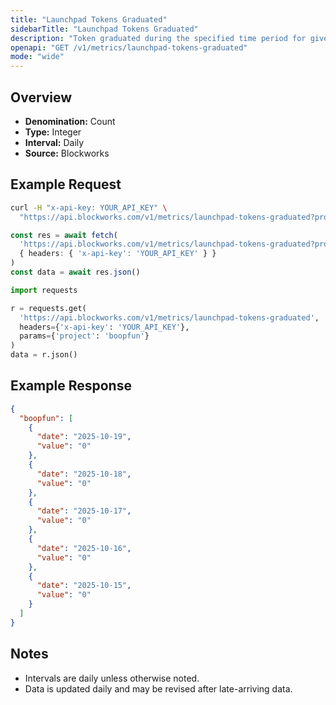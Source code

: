 ```yaml
---
title: "Launchpad Tokens Graduated"
sidebarTitle: "Launchpad Tokens Graduated"
description: "Token graduated during the specified time period for given launchpad."
openapi: "GET /v1/metrics/launchpad-tokens-graduated"
mode: "wide"
---
```


## Overview

- **Denomination:** Count
- **Type:** Integer
- **Interval:** Daily
- **Source:** Blockworks

## Example Request

<CodeGroup>

```bash cURL
curl -H "x-api-key: YOUR_API_KEY" \
  "https://api.blockworks.com/v1/metrics/launchpad-tokens-graduated?project=boopfun"
```

```typescript TypeScript
const res = await fetch(
  'https://api.blockworks.com/v1/metrics/launchpad-tokens-graduated?project=boopfun',
  { headers: { 'x-api-key': 'YOUR_API_KEY' } }
)
const data = await res.json()
```

```python Python
import requests

r = requests.get(
  'https://api.blockworks.com/v1/metrics/launchpad-tokens-graduated',
  headers={'x-api-key': 'YOUR_API_KEY'},
  params={'project': 'boopfun'}
)
data = r.json()
```

</CodeGroup>

## Example Response

```json
{
  "boopfun": [
    {
      "date": "2025-10-19",
      "value": "0"
    },
    {
      "date": "2025-10-18",
      "value": "0"
    },
    {
      "date": "2025-10-17",
      "value": "0"
    },
    {
      "date": "2025-10-16",
      "value": "0"
    },
    {
      "date": "2025-10-15",
      "value": "0"
    }
  ]
}
```

## Notes
- Intervals are daily unless otherwise noted.
- Data is updated daily and may be revised after late-arriving data.